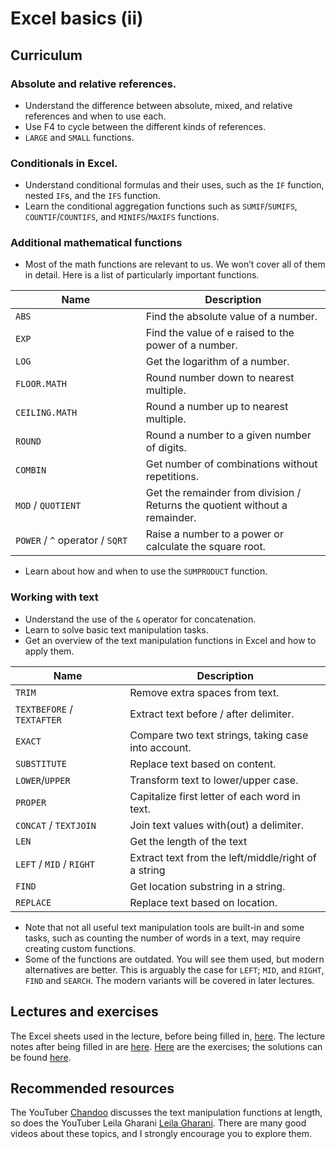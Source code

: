 # Excel basics (ii)

## Curriculum

### Absolute and relative references.

-   Understand the difference between absolute, mixed, and relative references and when to use each.
-   Use F4 to cycle between the different kinds of references.
-   `LARGE` and `SMALL` functions.

### Conditionals in Excel.

-   Understand conditional formulas and their uses, such as the `IF` function, nested `IF`s, and the `IFS` function.
-   Learn the conditional aggregation functions such as `SUMIF`/`SUMIFS`, `COUNTIF`/`COUNTIFS`, and `MINIFS`/`MAXIFS` functions.

### Additional mathematical functions

-   Most of the math functions are relevant to us. We won't cover all of them in detail. Here is a list of particularly important functions.

| Name                            | Description                                                                 |
|------------------------------|------------------------------------------|
| `ABS`                           | Find the absolute value of a number.                                        |
| `EXP`                           | Find the value of e raised to the power of a number.                        |
| `LOG`                           | Get the logarithm of a number.                                              |
| `FLOOR.MATH`                    | Round number down to nearest multiple.                                      |
| `CEILING.MATH`                  | Round a number up to nearest multiple.                                      |
| `ROUND`                         | Round a number to a given number of digits.                                 |
| `COMBIN`                        | Get number of combinations without repetitions.                             |
| `MOD` / `QUOTIENT`              | Get the remainder from division / Returns the quotient without a remainder. |
| `POWER` / `^` operator / `SQRT` | Raise a number to a power or calculate the square root.                     |

-   Learn about how and when to use the `SUMPRODUCT` function.

### Working with text

-   Understand the use of the `&` operator for concatenation.
-   Learn to solve basic text manipulation tasks.
-   Get an overview of the text manipulation functions in Excel and how to apply them.

| Name                       | Description                                         |
|--------------------------|---------------------------------------------|
| `TRIM`                     | Remove extra spaces from text.                      |
| `TEXTBEFORE` / `TEXTAFTER` | Extract text before / after delimiter.              |
| `EXACT`                    | Compare two text strings, taking case into account. |
| `SUBSTITUTE`               | Replace text based on content.                      |
| `LOWER`/`UPPER`            | Transform text to lower/upper case.                 |
| `PROPER`                   | Capitalize first letter of each word in text.       |
| `CONCAT` / `TEXTJOIN`      | Join text values with(out) a delimiter.             |
| `LEN`                      | Get the length of the text                          |
| `LEFT` / `MID` / `RIGHT`   | Extract text from the left/middle/right of a string |
| `FIND`                     | Get location substring in a string.                 |
| `REPLACE`                  | Replace text based on location.                     |

-   Note that not all useful text manipulation tools are built-in and some tasks, such as counting the number of words in a text, may require creating custom functions.
-   Some of the functions are outdated. You will see them used, but modern alternatives are better. This is arguably the case for `LEFT`; `MID`, and `RIGHT`, `FIND` and `SEARCH`. The modern variants will be covered in later lectures.

## Lectures and exercises

The Excel sheets used in the lecture, before being filled in, [here](https://github.com/BI-DS/ELE-3915/blob/main/slides/lecture02.xlsx). The lecture notes after being filled in are [here](https://github.com/BI-DS/ELE-3915/blob/main/slides/lecture02_solutions.xlsx). [Here](https://github.com/BI-DS/ELE-3915/blob/main/exercises/exercises02.xlsx) are the exercises; the solutions can be found [here](https://github.com/BI-DS/ELE-3915/blob/main/exercises/exercises02_solutions.xlsx).

## Recommended resources

The YouTuber [Chandoo](https://www.youtube.com/watch?v=thvE8Eg-Pqg&ab_channel=Chandoo) discusses the text manipulation functions at length, so does the YouTuber Leila Gharani [Leila Gharani](https://www.youtube.com/@LeilaGharani). There are many good videos about these topics, and I strongly encourage you to explore them.
